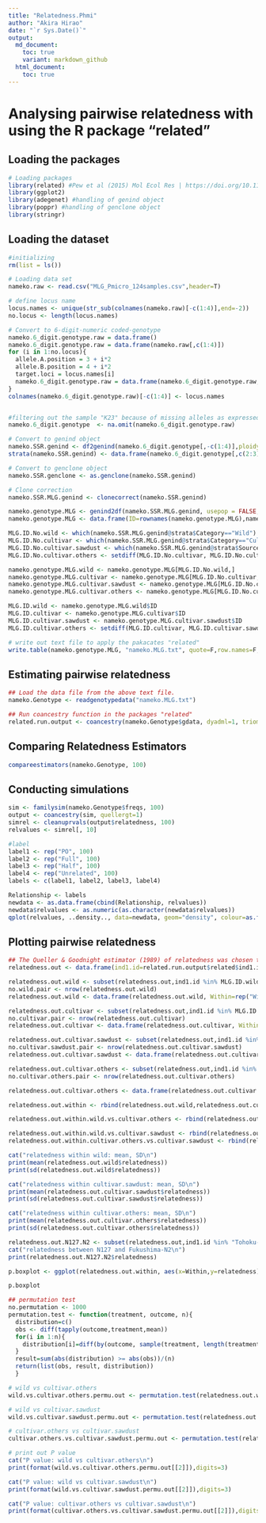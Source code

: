 ```yaml
---
title: "Relatedness.Phmi"
author: "Akira Hirao"
date: "`r Sys.Date()`"
output: 
  md_document:
    toc: true
    variant: markdown_github
  html_document:
    toc: true
---
```


# Analysing pairwise relatedness with using the R package "related" 

## Loading the packages

```r
# Loading packages
library(related) #Pew et al (2015) Mol Ecol Res | https://doi.org/10.1111/1755-0998.12323
library(ggplot2)
library(adegenet) #handling of genind object
library(poppr) #handling of genclone object
library(stringr)
```

## Loading the dataset

```r
#initializing
rm(list = ls())

# Loading data set
nameko.raw <- read.csv("MLG_Pmicro_124samples.csv",header=T)

# define locus name
locus.names <- unique(str_sub(colnames(nameko.raw)[-c(1:4)],end=-2))
no.locus <- length(locus.names)

# Convert to 6-digit-numeric coded-genotype
nameko.6_digit.genotype.raw = data.frame()
nameko.6_digit.genotype.raw = data.frame(nameko.raw[,c(1:4)])
for (i in 1:no.locus){
  allele.A.position = 3 + i*2
  allele.B.position = 4 + i*2
  target.loci = locus.names[i]
  nameko.6_digit.genotype.raw = data.frame(nameko.6_digit.genotype.raw, target.loci = paste(formatC(nameko.raw[,allele.A.position],width=3, flag="0"),formatC(nameko.raw[,allele.B.position],width=3, flag="0"),sep=""))
}
colnames(nameko.6_digit.genotype.raw)[-c(1:4)] <- locus.names


#filtering out the sample "K23" because of missing alleles as expressed "NA"
nameko.6_digit.genotype  <- na.omit(nameko.6_digit.genotype.raw)

# Convert to genind object
nameko.SSR.genind <- df2genind(nameko.6_digit.genotype[,-c(1:4)],ploidy=2,ncode=3,ind.name=nameko.6_digit.genotype$ID,pop=nameko.6_digit.genotype$Category)
strata(nameko.SSR.genind) <- data.frame(nameko.6_digit.genotype[,c(2:3)])

# Convert to genclone object
nameko.SSR.genclone <- as.genclone(nameko.SSR.genind)

# Clone correction
nameko.SSR.MLG.genind <- clonecorrect(nameko.SSR.genind)

nameko.genotype.MLG <- genind2df(nameko.SSR.MLG.genind, usepop = FALSE, oneColPerAll = TRUE)
nameko.genotype.MLG <- data.frame(ID=rownames(nameko.genotype.MLG),nameko.genotype.MLG)

MLG.ID.No.wild <- which(nameko.SSR.MLG.genind@strata$Category=="Wild")
MLG.ID.No.cultivar <- which(nameko.SSR.MLG.genind@strata$Category=="Cultivar")
MLG.ID.No.cultivar.sawdust <- which(nameko.SSR.MLG.genind@strata$Source=="Cultivar.sawdust.JPN")
MLG.ID.No.cultivar.others <- setdiff(MLG.ID.No.cultivar, MLG.ID.No.cultivar.sawdust)

nameko.genotype.MLG.wild <- nameko.genotype.MLG[MLG.ID.No.wild,]
nameko.genotype.MLG.cultivar <- nameko.genotype.MLG[MLG.ID.No.cultivar,]
nameko.genotype.MLG.cultivar.sawdust <- nameko.genotype.MLG[MLG.ID.No.cultivar.sawdust,]
nameko.genotype.MLG.cultivar.others <- nameko.genotype.MLG[MLG.ID.No.cultivar.others,]

MLG.ID.wild <- nameko.genotype.MLG.wild$ID
MLG.ID.cultivar <- nameko.genotype.MLG.cultivar$ID
MLG.ID.cultivar.sawdust <- nameko.genotype.MLG.cultivar.sawdust$ID
MLG.ID.cultivar.others <- setdiff(MLG.ID.cultivar, MLG.ID.cultivar.sawdust)

# write out text file to apply the pakacates "related"
write.table(nameko.genotype.MLG, "nameko.MLG.txt", quote=F,row.names=F,col.names=F, append=F)
```

## Estimating pairwise relatedness

```r
## Load the data file from the above text file.
nameko.Genotype <- readgenotypedata("nameko.MLG.txt")

## Run coancestry function in the packages "related"
related.run.output <- coancestry(nameko.Genotype$gdata, dyadml=1, trioml=1, lynchli=1, lynchrd=1, quellergt=1, ritland =1, wang=1)
```

## Comparing Relatedness Estimators

```r
compareestimators(nameko.Genotype, 100)
```

## Conducting simulations 

```r
sim <- familysim(nameko.Genotype$freqs, 100)
output <- coancestry(sim, quellergt=1)
simrel <- cleanuprvals(output$relatedness, 100)
relvalues <- simrel[, 10]

#label
label1 <- rep("PO", 100)
label2 <- rep("Full", 100)
label3 <- rep("Half", 100)
label4 <- rep("Unrelated", 100)
labels <- c(label1, label2, label3, label4)

Relationship <- labels
newdata <- as.data.frame(cbind(Relationship, relvalues))
newdata$relvalues <- as.numeric(as.character(newdata$relvalues))
qplot(relvalues, ..density.., data=newdata, geom="density", colour=as.factor(Relationship), xlab="Relatedness Value", ylab="Density")
```

## Plotting pairwise relatedness

```r
## The Queller & Goodnight estimator (1989) of relatedness was chosen to applied for the following analyses
relatedness.out <- data.frame(ind1.id=related.run.output$related$ind1.id, ind2.id=related.run.output$related$ind2.id, relatedness=related.run.output$related$quellergt)

relatedness.out.wild <- subset(relatedness.out,ind1.id %in% MLG.ID.wild & ind2.id %in% MLG.ID.wild)
no.wild.pair <- nrow(relatedness.out.wild)
relatedness.out.wild <- data.frame(relatedness.out.wild, Within=rep("Wild",no.wild.pair))

relatedness.out.cultivar <- subset(relatedness.out,ind1.id %in% MLG.ID.cultivar & ind2.id %in% MLG.ID.cultivar)
no.cultivar.pair <- nrow(relatedness.out.cultivar)
relatedness.out.cultivar <- data.frame(relatedness.out.cultivar, Within=rep("Cultivar",no.cultivar.pair))

relatedness.out.cultivar.sawdust <- subset(relatedness.out,ind1.id %in% MLG.ID.cultivar.sawdust & ind2.id %in% MLG.ID.cultivar.sawdust)
no.cultivar.sawdust.pair <- nrow(relatedness.out.cultivar.sawdust)
relatedness.out.cultivar.sawdust <- data.frame(relatedness.out.cultivar.sawdust, Within=rep("Cultivar.sawdust",no.cultivar.sawdust.pair))

relatedness.out.cultivar.others <- subset(relatedness.out,ind1.id %in% MLG.ID.cultivar.others & ind2.id %in% MLG.ID.cultivar.others)
no.cultivar.others.pair <- nrow(relatedness.out.cultivar.others)

relatedness.out.cultivar.others <- data.frame(relatedness.out.cultivar.others, Within=rep("Cultivar.others",no.cultivar.others.pair))

relatedness.out.within <- rbind(relatedness.out.wild,relatedness.out.cultivar.sawdust,relatedness.out.cultivar.others)

relatedness.out.within.wild.vs.cultivar.others <- rbind(relatedness.out.wild,relatedness.out.cultivar.others)

relatedness.out.within.wild.vs.cultivar.sawdust <- rbind(relatedness.out.wild,relatedness.out.cultivar.sawdust)
relatedness.out.within.cultivar.others.vs.cultivar.sawdust <- rbind(relatedness.out.cultivar.others,relatedness.out.cultivar.sawdust)

cat("relatedness within wild: mean, SD\n")
print(mean(relatedness.out.wild$relatedness))
print(sd(relatedness.out.wild$relatedness))

cat("relatedness within cultivar.sawdust: mean, SD\n")
print(mean(relatedness.out.cultivar.sawdust$relatedness))
print(sd(relatedness.out.cultivar.sawdust$relatedness))

cat("relatedness within cultivar.others: mean, SD\n")
print(mean(relatedness.out.cultivar.others$relatedness))
print(sd(relatedness.out.cultivar.others$relatedness))

relatedness.out.N127.N2 <- subset(relatedness.out,ind1.id %in% "Tohoku-N127" & ind2.id %in% "Fukushima-N2")
cat("relatedness between N127 and Fukushima-N2\n")
print(relatedness.out.N127.N2$relatedness)

p.boxplot <- ggplot(relatedness.out.within, aes(x=Within,y=relatedness)) + geom_boxplot() + xlab("") + ylab("Relatedness")　+ theme(axis.title.y = element_text(size=15)) + theme(axis.text.x = element_text(size=14),axis.text.y = element_text(size=14))

p.boxplot
```

```r
## permutation test
no.permutation <- 1000
permutation.test <- function(treatment, outcome, n){
  distribution=c()
  obs <- diff(tapply(outcome,treatment,mean))
  for(i in 1:n){
    distribution[i]=diff(by(outcome, sample(treatment, length(treatment), FALSE), mean))
  }
  result=sum(abs(distribution) >= abs(obs))/(n)
  return(list(obs, result, distribution))
  }

# wild vs cultivar.others
wild.vs.cultivar.others.permu.out <- permutation.test(relatedness.out.within.wild.vs.cultivar.others$Within, relatedness.out.within.wild.vs.cultivar.others$relatedness, no.permutation)

# wild vs cultivar.sawdust
wild.vs.cultivar.sawdust.permu.out <- permutation.test(relatedness.out.within.wild.vs.cultivar.sawdust$Within, relatedness.out.within.wild.vs.cultivar.sawdust$relatedness, no.permutation)

# cultivar.others vs cultivar.sawdust
cultivar.others.vs.cultivar.sawdust.permu.out <- permutation.test(relatedness.out.within.cultivar.others.vs.cultivar.sawdust$Within, relatedness.out.within.cultivar.others.vs.cultivar.sawdust$relatedness, no.permutation)

# print out P value
cat("P value: wild vs cultivar.others\n")
print(format(wild.vs.cultivar.others.permu.out[[2]]),digits=3)

cat("P value: wild vs cultivar.sawdust\n")
print(format(wild.vs.cultivar.sawdust.permu.out[[2]]),digits=3)

cat("P value: cultivar.others vs cultivar.sawdust\n")
print(format(cultivar.others.vs.cultivar.sawdust.permu.out[[2]]),digits=3)
```